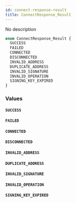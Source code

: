 ```yaml
---
id: connect-response-result
title: ConnectResponse_Result
---
```



No description

```graphql
enum ConnectResponse_Result {
  SUCCESS
  FAILED
  CONNECTED
  DISCONNECTED
  INVALID_ADDRESS
  DUPLICATE_ADDRESS
  INVALID_SIGNATURE
  INVALID_OPERATION
  SIGNING_KEY_EXPIRED
}
```


### Values

#### `SUCCESS` 




#### `FAILED` 




#### `CONNECTED` 




#### `DISCONNECTED` 




#### `INVALID_ADDRESS` 




#### `DUPLICATE_ADDRESS` 




#### `INVALID_SIGNATURE` 




#### `INVALID_OPERATION` 




#### `SIGNING_KEY_EXPIRED` 






